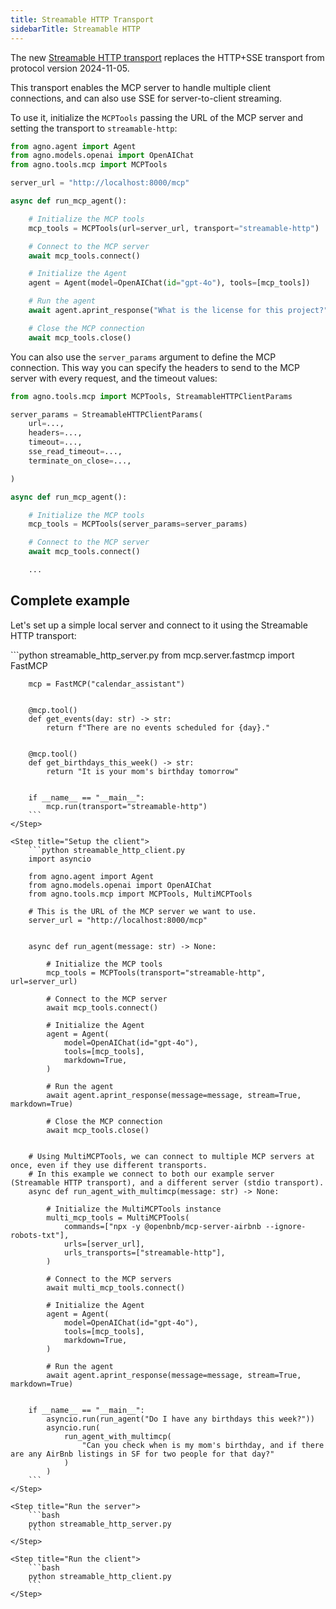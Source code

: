 ```yaml
---
title: Streamable HTTP Transport
sidebarTitle: Streamable HTTP
---
```


The new [Streamable HTTP transport](https://modelcontextprotocol.io/specification/draft/basic/transports#streamable-http) replaces the HTTP+SSE transport from protocol version 2024-11-05.

This transport enables the MCP server to handle multiple client connections, and can also use SSE for server-to-client streaming.

To use it, initialize the `MCPTools` passing the URL of the MCP server and setting the transport to `streamable-http`:


```python
from agno.agent import Agent
from agno.models.openai import OpenAIChat
from agno.tools.mcp import MCPTools

server_url = "http://localhost:8000/mcp"

async def run_mcp_agent():

    # Initialize the MCP tools
    mcp_tools = MCPTools(url=server_url, transport="streamable-http")

    # Connect to the MCP server
    await mcp_tools.connect()

    # Initialize the Agent
    agent = Agent(model=OpenAIChat(id="gpt-4o"), tools=[mcp_tools])

    # Run the agent
    await agent.aprint_response("What is the license for this project?", stream=True)

    # Close the MCP connection
    await mcp_tools.close()
```


You can also use the `server_params` argument to define the MCP connection. This way you can specify the headers to send to the MCP server with every request, and the timeout values:

```python
from agno.tools.mcp import MCPTools, StreamableHTTPClientParams

server_params = StreamableHTTPClientParams(
    url=...,
    headers=...,
    timeout=...,
    sse_read_timeout=...,
    terminate_on_close=...,

)

async def run_mcp_agent():

    # Initialize the MCP tools
    mcp_tools = MCPTools(server_params=server_params)

    # Connect to the MCP server
    await mcp_tools.connect()

    ...

```


## Complete example

Let's set up a simple local server and connect to it using the Streamable HTTP transport:


<Steps>
    <Step title="Setup the server">
        ```python streamable_http_server.py
        from mcp.server.fastmcp import FastMCP

        mcp = FastMCP("calendar_assistant")


        @mcp.tool()
        def get_events(day: str) -> str:
            return f"There are no events scheduled for {day}."


        @mcp.tool()
        def get_birthdays_this_week() -> str:
            return "It is your mom's birthday tomorrow"


        if __name__ == "__main__":
            mcp.run(transport="streamable-http")
        ```
    </Step>

    <Step title="Setup the client">
        ```python streamable_http_client.py
        import asyncio

        from agno.agent import Agent
        from agno.models.openai import OpenAIChat
        from agno.tools.mcp import MCPTools, MultiMCPTools

        # This is the URL of the MCP server we want to use.
        server_url = "http://localhost:8000/mcp"


        async def run_agent(message: str) -> None:

            # Initialize the MCP tools
            mcp_tools = MCPTools(transport="streamable-http", url=server_url)

            # Connect to the MCP server
            await mcp_tools.connect()

            # Initialize the Agent
            agent = Agent(
                model=OpenAIChat(id="gpt-4o"),
                tools=[mcp_tools],
                markdown=True,
            )

            # Run the agent
            await agent.aprint_response(message=message, stream=True, markdown=True)

            # Close the MCP connection
            await mcp_tools.close()


        # Using MultiMCPTools, we can connect to multiple MCP servers at once, even if they use different transports.
        # In this example we connect to both our example server (Streamable HTTP transport), and a different server (stdio transport).
        async def run_agent_with_multimcp(message: str) -> None:

            # Initialize the MultiMCPTools instance
            multi_mcp_tools = MultiMCPTools(
                commands=["npx -y @openbnb/mcp-server-airbnb --ignore-robots-txt"],
                urls=[server_url],
                urls_transports=["streamable-http"],
            )

            # Connect to the MCP servers
            await multi_mcp_tools.connect()

            # Initialize the Agent
            agent = Agent(
                model=OpenAIChat(id="gpt-4o"),
                tools=[mcp_tools],
                markdown=True,
            )

            # Run the agent
            await agent.aprint_response(message=message, stream=True, markdown=True)


        if __name__ == "__main__":
            asyncio.run(run_agent("Do I have any birthdays this week?"))
            asyncio.run(
                run_agent_with_multimcp(
                    "Can you check when is my mom's birthday, and if there are any AirBnb listings in SF for two people for that day?"
                )
            )
        ```
    </Step>

    <Step title="Run the server">
        ```bash
        python streamable_http_server.py
        ```
    </Step>

    <Step title="Run the client">
        ```bash
        python streamable_http_client.py
        ```
    </Step>
</Steps>